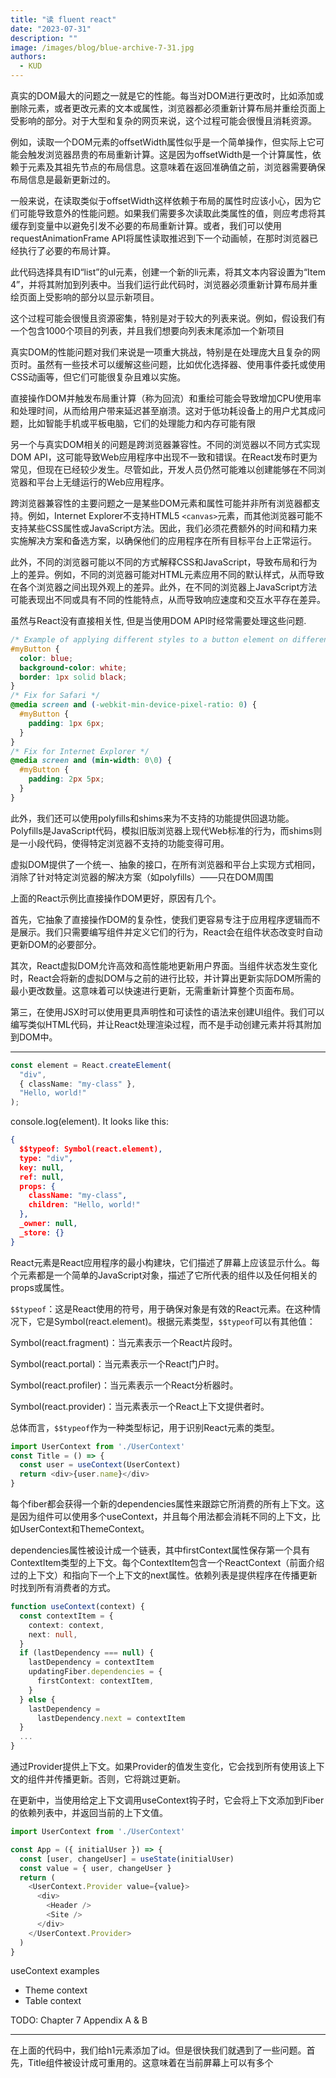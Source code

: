 ```yaml
---
title: "读 fluent react"
date: "2023-07-31"
description: ""
image: /images/blog/blue-archive-7-31.jpg
authors:
  - KUD
---
```


真实的DOM最大的问题之一就是它的性能。每当对DOM进行更改时，比如添加或删除元素，或者更改元素的文本或属性，浏览器都必须重新计算布局并重绘页面上受影响的部分。对于大型和复杂的网页来说，这个过程可能会很慢且消耗资源。

例如，读取一个DOM元素的offsetWidth属性似乎是一个简单操作，但实际上它可能会触发浏览器昂贵的布局重新计算。这是因为offsetWidth是一个计算属性，依赖于元素及其祖先节点的布局信息。这意味着在返回准确值之前，浏览器需要确保布局信息是最新更新过的。

一般来说，在读取类似于offsetWidth这样依赖于布局的属性时应该小心，因为它们可能导致意外的性能问题。如果我们需要多次读取此类属性的值，则应考虑将其缓存到变量中以避免引发不必要的布局重新计算。或者，我们可以使用requestAnimationFrame API将属性读取推迟到下一个动画帧，在那时浏览器已经执行了必要的布局计算。

此代码选择具有ID“list”的ul元素，创建一个新的li元素，将其文本内容设置为“Item 4”，并将其附加到列表中。当我们运行此代码时，浏览器必须重新计算布局并重绘页面上受影响的部分以显示新项目。

这个过程可能会很慢且资源密集，特别是对于较大的列表来说。例如，假设我们有一个包含1000个项目的列表，并且我们想要向列表末尾添加一个新项目

真实DOM的性能问题对我们来说是一项重大挑战，特别是在处理庞大且复杂的网页时。虽然有一些技术可以缓解这些问题，比如优化选择器、使用事件委托或使用CSS动画等，但它们可能很复杂且难以实施。

直接操作DOM并触发布局重计算（称为回流）和重绘可能会导致增加CPU使用率和处理时间，从而给用户带来延迟甚至崩溃。这对于低功耗设备上的用户尤其成问题，比如智能手机或平板电脑，它们的处理能力和内存可能有限

另一个与真实DOM相关的问题是跨浏览器兼容性。不同的浏览器以不同方式实现DOM API，这可能导致Web应用程序中出现不一致和错误。在React发布时更为常见，但现在已经较少发生。尽管如此，开发人员仍然可能难以创建能够在不同浏览器和平台上无缝运行的Web应用程序。

跨浏览器兼容性的主要问题之一是某些DOM元素和属性可能并非所有浏览器都支持。例如，Internet Explorer不支持HTML5 `<canvas>`元素，而其他浏览器可能不支持某些CSS属性或JavaScript方法。因此，我们必须花费额外的时间和精力来实施解决方案和备选方案，以确保他们的应用程序在所有目标平台上正常运行。

此外，不同的浏览器可能以不同的方式解释CSS和JavaScript，导致布局和行为上的差异。例如，不同的浏览器可能对HTML元素应用不同的默认样式，从而导致在各个浏览器之间出现外观上的差异。此外，在不同的浏览器上JavaScript方法可能表现出不同或具有不同的性能特点，从而导致响应速度和交互水平存在差异。

虽然与React没有直接相关性, 但是当使用DOM API时经常需要处理这些问题.

```css
/* Example of applying different styles to a button element on different browsers */
#myButton {
  color: blue;
  background-color: white;
  border: 1px solid black;
}
/* Fix for Safari */
@media screen and (-webkit-min-device-pixel-ratio: 0) {
  #myButton {
    padding: 1px 6px;
  }
}
/* Fix for Internet Explorer */
@media screen and (min-width: 0\0) {
  #myButton {
    padding: 2px 5px;
  }
}
```

此外，我们还可以使用polyfills和shims来为不支持的功能提供回退功能。Polyfills是JavaScript代码，模拟旧版浏览器上现代Web标准的行为，而shims则是一小段代码，使得特定浏览器不支持的功能变得可用。

虚拟DOM提供了一个统一、抽象的接口，在所有浏览器和平台上实现方式相同，消除了针对特定浏览器的解决方案（如polyfills）——只在DOM周围

上面的React示例比直接操作DOM更好，原因有几个。

首先，它抽象了直接操作DOM的复杂性，使我们更容易专注于应用程序逻辑而不是展示。我们只需要编写组件并定义它们的行为，React会在组件状态改变时自动更新DOM的必要部分。

其次，React虚拟DOM允许高效和高性能地更新用户界面。当组件状态发生变化时，React会将新的虚拟DOM与之前的进行比较，并计算出更新实际DOM所需的最小更改数量。这意味着可以快速进行更新，无需重新计算整个页面布局。

第三，在使用JSX时可以使用更具声明性和可读性的语法来创建UI组件。我们可以编写类似HTML代码，并让React处理渲染过程，而不是手动创建元素并将其附加到DOM中。

---

```typescript
const element = React.createElement(
  "div",
  { className: "my-class" },
  "Hello, world!"
);
```

console.log(element). It looks like this:

```json
{
  $$typeof: Symbol(react.element),
  type: "div",
  key: null,
  ref: null,
  props: {
    className: "my-class",
    children: "Hello, world!"
  },
  _owner: null,
  _store: {}
}
```

React元素是React应用程序的最小构建块，它们描述了屏幕上应该显示什么。每个元素都是一个简单的JavaScript对象，描述了它所代表的组件以及任何相关的props或属性。

`$$typeof`：这是React使用的符号，用于确保对象是有效的React元素。在这种情况下，它是Symbol(react.element)。根据元素类型，`$$typeof`可以有其他值：

Symbol(react.fragment)：当元素表示一个React片段时。

Symbol(react.portal)：当元素表示一个React门户时。

Symbol(react.profiler)：当元素表示一个React分析器时。

Symbol(react.provider)：当元素表示一个React上下文提供者时。

总体而言，`$$typeof`作为一种类型标记，用于识别React元素的类型。

```typescript
import UserContext from './UserContext'
const Title = () => {
  const user = useContext(UserContext)
  return <div>{user.name}</div>
}
```

每个fiber都会获得一个新的dependencies属性来跟踪它所消费的所有上下文。这是因为组件可以使用多个useContext，并且每个用法都会消耗不同的上下文，比如UserContext和ThemeContext。

dependencies属性被设计成一个链表，其中firstContext属性保存第一个具有ContextItem类型的上下文。每个ContextItem包含一个ReactContext（前面介绍过的上下文）和指向下一个上下文的next属性。依赖列表是提供程序在传播更新时找到所有消费者的方式。

```typescript
function useContext(context) {
  const contextItem = {
    context: context,
    next: null,
  }
  if (lastDependency === null) {
    lastDependency = contextItem
    updatingFiber.dependencies = {
      firstContext: contextItem,
    }
  } else {
    lastDependency =
      lastDependency.next = contextItem
  }
  ...
}
```
通过Provider提供上下文。如果Provider的值发生变化，它会找到所有使用该上下文的组件并传播更新。否则，它将跳过更新。

在更新中，当使用给定上下文调用useContext钩子时，它会将上下文添加到Fiber的依赖列表中，并返回当前的上下文值。

```typescript
import UserContext from './UserContext'

const App = ({ initialUser }) => {
  const [user, changeUser] = useState(initialUser)
  const value = { user, changeUser }
  return (
    <UserContext.Provider value={value}>
      <div>
        <Header />
        <Site />
      </div>
    </UserContext.Provider>
  )
}
```

useContext examples
- Theme context
- Table context

TODO: Chapter 7 Appendix A & B

---

在上面的代码中，我们给h1元素添加了id。但是很快我们就遇到了一些问题。首先，Title组件被设计成可重用的。这意味着在当前屏幕上可以有多个<Title />实例。假设我们想要操作其中一个实例 - 我们如何通过id找到它？

其次，更重要的是，假设我们找到了想要的元素。由于它现在被包裹在一个组件中，React管理着它的生命周期，那么我们如何知道它准确地什么时候挂载和卸载？如果对此不确定，我们如何安全地操作它？

